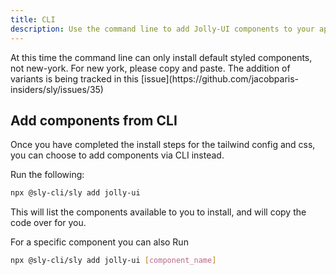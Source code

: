 ```yaml
---
title: CLI
description: Use the command line to add Jolly-UI components to your application.
---
```


<Callout type="default">
  At this time the command line can only install default styled components, not
  new-york. For new york, please copy and paste. The addition of variants is
  being tracked in this
  [issue](https://github.com/jacobparis-insiders/sly/issues/35)
</Callout>

## Add components from CLI

Once you have completed the install steps for the tailwind config and css, you can choose to add components
via CLI instead.

Run the following:

```bash
npx @sly-cli/sly add jolly-ui
```

This will list the components available to you to install, and will copy the code over for you.

For a specific component you can also Run

```bash
npx @sly-cli/sly add jolly-ui [component_name]
```
